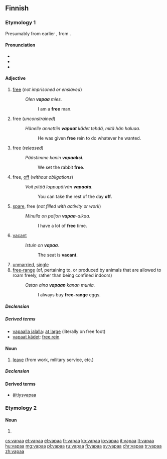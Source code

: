 ==Finnish==

===Etymology 1===
Presumably from earlier {{m|fi||*vapada}}, from {{etyl|sla-pro|fi}} {{m|sla-pro|*sveboda}}.

====Pronunciation====
* {{fi-IPA}}
* {{rhymes|ɑpɑː|lang=fi}}
* {{hyphenation|va|paa|lang=fi}}

====Adjective====
{{fi-adj||vapaampi|vapain}}

# [[free]] (''not imprisoned or enslaved'')
#: ''Olen '''vapaa''' mies.''
#:: I am a '''free''' man.
# free (''unconstrained'')
#: ''Hänelle annettiin '''vapaat''' kädet tehdä, mitä hän haluaa.''
#:: He was given '''free''' rein to do whatever he wanted.
# free (''released'')
#: ''Päästimme kanin '''vapaaksi'''.''
#:: We set the rabbit '''free'''.
# free, [[off]] (''without obligations'')
#: ''Voit pitää loppupäivän '''vapaata'''.''
#:: You can take the rest of the day '''off'''.
# [[spare]], free (''not filled with activity or work'')
#: ''Minulla on  paljon '''vapaa'''-aikaa.''
#:: I have a lot of '''free''' time.
# [[vacant]]
#: ''Istuin on '''vapaa'''.''
#:: The seat is '''vacant'''.
# [[unmarried]], [[single]]
# [[free-range]] (of, pertaining to, or produced by animals that are allowed to roam freely, rather than being confined indoors)
#: ''Ostan aina '''vapaan''' kanan munia.''
#:: I always buy '''free-range''' eggs.

=====Declension=====
{{fi-decl-vapaa|pos=adj|vapa|a}}

=====Derived terms=====
* [[vapaalla jalalla]]: [[at large]] (literally on free foot)
* [[vapaat kädet]]: [[free rein]]

====Noun====
{{fi-noun}}

# [[leave]] (from work, military service, etc.)

=====Declension=====
{{fi-decl-vapaa|vapa|a}}

====Derived terms====
* [[äitiysvapaa]]

===Etymology 2===

====Noun====
{{head|fi|noun form}}

# {{fi-form of|case=partitive|pl=singular|vapa}}

[[cs:vapaa]]
[[et:vapaa]]
[[el:vapaa]]
[[fr:vapaa]]
[[ko:vapaa]]
[[io:vapaa]]
[[it:vapaa]]
[[lt:vapaa]]
[[hu:vapaa]]
[[mg:vapaa]]
[[pl:vapaa]]
[[ru:vapaa]]
[[fi:vapaa]]
[[sv:vapaa]]
[[chr:vapaa]]
[[tr:vapaa]]
[[zh:vapaa]]